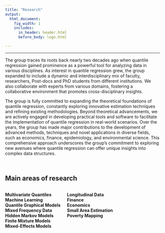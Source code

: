 ```yaml
---
title: "Research"
output:
  html_document:
    fig_width: 1
    includes:
      in_header: header.html
      before_body: logo.html

---
```


------------------------------------------------------------------------

The group traces its roots back nearly two decades ago when quantile regression gained prominence as a powerful tool for analyzing data in various disciplines. As interest in quantile regression grew, the group expanded to include a dynamic and interdisciplinary mix of faculty, researchers, Post-docs and PhD students from different institutions. We also collaborate with experts from various domains, fostering a collaborative environment that promotes cross-disciplinary insights.

The group is fully committed to expanding the theoretical foundations of quantile regression, constantly exploring innovative estimation techniques and refining existing methodologies. Beyond theoretical advancements, we are actively engaged in developing practical tools and software to facilitate the implementation of quantile regression in real-world scenarios. Over the years, the group has made major contributions to the development of advanced methods, techniques and novel applications in diverse fields, such as economics, finance, epidemiology, and environmental science. This comprehensive approach underscores the group's commitment to exploring new avenues where quantile regression can offer unique insights into complex data structures.


<br>

<style>
.column-left{
  float: left;
  width: 40%;
  text-align: left;
}
.column-center{
  display: inline-block;
  width: 40%;
  text-align: left;
}
</style>

## **Main areas of research**

<div class="column-left">
**Multivariate Quantiles**   
**Machine Learning**   
**Quantile Graphical Models**   
**Mixed Frequency Data**   
**Hidden Markov Models**   
**Finite Mixture Models**   
**Mixed-Effects Models**
</div>
<div class="column-center">
**Longitudinal Data**   
**Finance**   
**Economics**   
**Small Area Estimation**   
**Poverty Mapping**
</div>

<!-- 
<br>
The research of our group is focused on developing methodologies concerning the following key areas:
<br>

**Multivariate Quantiles**
We specialize in the development of advanced M-quantiles techniques for analyzing the multivariate distributions, going beyond traditional quantile-based approaches.
<br>
**Machine Learning**
We integrate machine learning methods into quantile regression analysis, leveraging the power of machine learning algorithms for predictive modeling.
<br>
**Quantile Graphical Models**
We develop graphical models that allow for the exploration of dependencies between variables based on quantiles, which provides robust insights into data relationships.
<br>
**Mixed Frequency Data**
We develop quantile regression models to integrate and analyze data observed at different frequencies.
<br>
**Hidden Markov Models**
We investigate the use of Hidden Markov Models in quantile regression with applications in time series analysis and more.
<br>
**Finite Mixture Models and Mixed-Effects Models**
We explore mixed-effects modeling approaches for analyzing hierarchical and nested data structures concerning a variety of empirical applications.
<br>

Our work has found application in:<br>

- **Small Area Models in Poverty Mapping**: Our research group contributes to poverty mapping by using small area models to estimate and visualize poverty levels at fine spatial scales.

- **Finance**: The methodologies developed in our group have been applied to study financial risk measures of financial index and energy commodities.

- **Longitudinal data settings**: [You can provide more information about the applications in longitudinal data settings here.]

-->